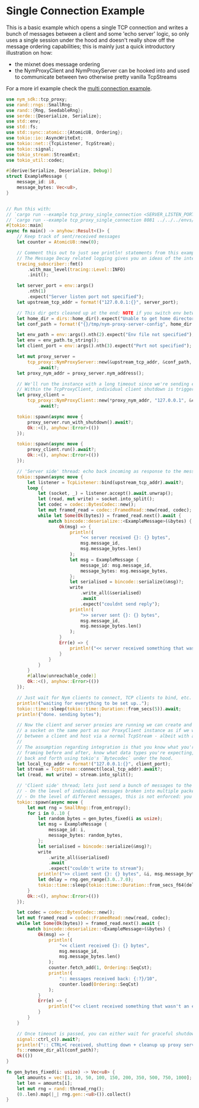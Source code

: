 # Single Connection Example

This is a basic example which opens a single TCP connection and writes a bunch of messages between a client and some 'echo server' logic, so only uses a single session under the hood and doesn't really show off the message ordering capabilities; this is mainly just a quick introductory illustration on how:
- the mixnet does message ordering
- the NymProxyClient and NymProxyServer can be hooked into and used to communicate between two otherwise pretty vanilla TcpStreams

For a more irl example check the [multi connection example](./multiconn).

```rust
use nym_sdk::tcp_proxy;
use rand::rngs::SmallRng;
use rand::{Rng, SeedableRng};
use serde::{Deserialize, Serialize};
use std::env;
use std::fs;
use std::sync::atomic::{AtomicU8, Ordering};
use tokio::io::AsyncWriteExt;
use tokio::net::{TcpListener, TcpStream};
use tokio::signal;
use tokio_stream::StreamExt;
use tokio_util::codec;

#[derive(Serialize, Deserialize, Debug)]
struct ExampleMessage {
    message_id: i8,
    message_bytes: Vec<u8>,
}


// Run this with:
// `cargo run --example tcp_proxy_single_connection <SERVER_LISTEN_PORT> <ENV_FILE_PATH> <CLIENT_LISTEN_PATH>` e.g.
// `cargo run --example tcp_proxy_single_connection 8081 ../../../envs/canary.env 8080 `
#[tokio::main]
async fn main() -> anyhow::Result<()> {
    // Keep track of sent/received messages
    let counter = AtomicU8::new(0);

    // Comment this out to just see println! statements from this example, as Nym client logging is very informative but quite verbose.
    // The Message Decay related logging gives you an ideas of the internals of the proxy message ordering. To see the contents of the msg buffer, sphinx packet chunking, etc change the tracing::Level to DEBUG.
    tracing_subscriber::fmt()
        .with_max_level(tracing::Level::INFO)
        .init();

    let server_port = env::args()
        .nth(1)
        .expect("Server listen port not specified");
    let upstream_tcp_addr = format!("127.0.0.1:{}", server_port);

    // This dir gets cleaned up at the end: NOTE if you switch env between tests without letting the file do the automatic cleanup, make sure to manually remove this directory up before running again, otherwise your client will attempt to use these keys for the new env
    let home_dir = dirs::home_dir().expect("Unable to get home directory");
    let conf_path = format!("{}/tmp/nym-proxy-server-config", home_dir.display());

    let env_path = env::args().nth(2).expect("Env file not specified");
    let env = env_path.to_string();
    let client_port = env::args().nth(3).expect("Port not specified");

    let mut proxy_server =
        tcp_proxy::NymProxyServer::new(&upstream_tcp_addr, &conf_path, Some(env_path.clone()))
            .await?;
    let proxy_nym_addr = proxy_server.nym_address();

    // We'll run the instance with a long timeout since we're sending everything down the same Tcp connection, so should be using a single session.
    // Within the TcpProxyClient, individual client shutdown is triggered by the timeout.
    let proxy_client =
        tcp_proxy::NymProxyClient::new(*proxy_nym_addr, "127.0.0.1", &client_port, 60, Some(env))
            .await?;

    tokio::spawn(async move {
        proxy_server.run_with_shutdown().await?;
        Ok::<(), anyhow::Error>(())
    });

    tokio::spawn(async move {
        proxy_client.run().await?;
        Ok::<(), anyhow::Error>(())
    });

    // 'Server side' thread: echo back incoming as response to the messages sent in the 'client side' thread below
    tokio::spawn(async move {
        let listener = TcpListener::bind(upstream_tcp_addr).await?;
        loop {
            let (socket, _) = listener.accept().await.unwrap();
            let (read, mut write) = socket.into_split();
            let codec = codec::BytesCodec::new();
            let mut framed_read = codec::FramedRead::new(read, codec);
            while let Some(Ok(bytes)) = framed_read.next().await {
                match bincode::deserialize::<ExampleMessage>(&bytes) {
                    Ok(msg) => {
                        println!(
                            "<< server received {}: {} bytes",
                            msg.message_id,
                            msg.message_bytes.len()
                        );
                        let msg = ExampleMessage {
                            message_id: msg.message_id,
                            message_bytes: msg.message_bytes,
                        };
                        let serialised = bincode::serialize(&msg)?;
                        write
                            .write_all(&serialised)
                            .await
                            .expect("couldnt send reply");
                        println!(
                            ">> server sent {}: {} bytes",
                            msg.message_id,
                            msg.message_bytes.len()
                        );
                    }
                    Err(e) => {
                        println!("<< server received something that wasn't an example message of {} bytes. error: {}", bytes.len(), e);
                    }
                }
            }
        }
        #[allow(unreachable_code)]
        Ok::<(), anyhow::Error>(())
    });

    // Just wait for Nym clients to connect, TCP clients to bind, etc.
    println!("waiting for everything to be set up..");
    tokio::time::sleep(tokio::time::Duration::from_secs(5)).await;
    println!("done. sending bytes");

    // Now the client and server proxies are running we can create and pipe traffic to/from
    // a socket on the same port as our ProxyClient instance as if we were just communicating
    // between a client and host via a normal TcpStream - albeit with a decent amount of additional latency.
    //
    // The assumption regarding integration is that you know what you're sending, and will do proper
    // framing before and after, know what data types you're expecting, etc; the proxies are just piping bytes
    // back and forth using tokio's `Bytecodec` under the hood.
    let local_tcp_addr = format!("127.0.0.1:{}", client_port);
    let stream = TcpStream::connect(local_tcp_addr).await?;
    let (read, mut write) = stream.into_split();

    // 'Client side' thread; lets just send a bunch of messages to the server with variable delays between them, with an id to keep track of ordering in the printlns; the mixnet only guarantees message delivery, not ordering. You might not be necessarily streaming traffic in this manner IRL, but this example is a good illustration of how messages travel through the mixnet.
    // - On the level of individual messages broken into multiple packets, the Proxy abstraction deals with making sure that everything is sent between the sockets in the corrent order.
    // - On the level of different messages, this is not enforced: you might see in the logs that message 1 arrives at the server and is reconstructed after message 2.
    tokio::spawn(async move {
        let mut rng = SmallRng::from_entropy();
        for i in 0..10 {
            let random_bytes = gen_bytes_fixed(i as usize);
            let msg = ExampleMessage {
                message_id: i,
                message_bytes: random_bytes,
            };
            let serialised = bincode::serialize(&msg)?;
            write
                .write_all(&serialised)
                .await
                .expect("couldn't write to stream");
            println!(">> client sent {}: {} bytes", &i, msg.message_bytes.len());
            let delay = rng.gen_range(3.0..7.0);
            tokio::time::sleep(tokio::time::Duration::from_secs_f64(delay)).await;
        }
        Ok::<(), anyhow::Error>(())
    });

    let codec = codec::BytesCodec::new();
    let mut framed_read = codec::FramedRead::new(read, codec);
    while let Some(Ok(bytes)) = framed_read.next().await {
        match bincode::deserialize::<ExampleMessage>(&bytes) {
            Ok(msg) => {
                println!(
                    "<< client received {}: {} bytes",
                    msg.message_id,
                    msg.message_bytes.len()
                );
                counter.fetch_add(1, Ordering::SeqCst);
                println!(
                    ":: messages received back: {:?}/10",
                    counter.load(Ordering::SeqCst)
                );
            }
            Err(e) => {
                println!("<< client received something that wasn't an example message of {} bytes. error: {}", bytes.len(), e);
            }
        }
    }

    // Once timeout is passed, you can either wait for graceful shutdown or just hard stop it.
    signal::ctrl_c().await?;
    println!(":: CTRL+C received, shutting down + cleanup up proxy server config files");
    fs::remove_dir_all(conf_path)?;
    Ok(())
}

fn gen_bytes_fixed(i: usize) -> Vec<u8> {
    let amounts = vec![1, 10, 50, 100, 150, 200, 350, 500, 750, 1000];
    let len = amounts[i];
    let mut rng = rand::thread_rng();
    (0..len).map(|_| rng.gen::<u8>()).collect()
}
```
